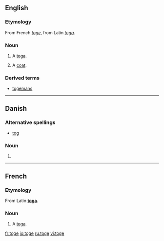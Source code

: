 ==English==
===Etymology===
From French ''[[toge#French|toge]]'', from Latin ''[[toga#Latin|toga]]''.
===Noun===
{{en-noun}}

# {{obsolete}} A [[toga]].
# {{cant}} A [[coat]].
===Derived terms===
*[[togemans]]
----

==Danish==

===Alternative spellings===
* [[tog]]

===Noun===
{{infl|da|noun form|g=n}}

# {{form of|plural indefinite|tog|lang=Danish}}

----

==French==
===Etymology===
From Latin '''[[toga#Laitn|toga]]'''.
===Noun===
{{fr-noun|f}}

# A [[toga]].
[[fr:toge]]
[[io:toge]]
[[ru:toge]]
[[vi:toge]]